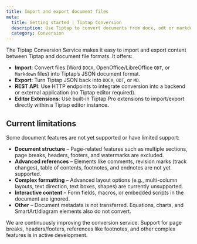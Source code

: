 ```yaml
---
title: Import and export document files
meta:
  title: Getting started | Tiptap Conversion
  description: Use Tiptap to convert documents from docx, odt or markdown to Tiptap
  category: Conversion
---
```



The Tiptap Conversion Service makes it easy to import and export content between Tiptap and document file formats. It offers:
- **Import**: Convert files (Word `DOCX`, OpenOffice/LibreOffice `ODT`, or `Markdown` files) into Tiptap’s JSON document format.
- **Export**: Turn Tiptap JSON back into `DOCX`, `ODT`, or `MD`.
- **REST API**: Use HTTP endpoints to integrate conversion into a backend or external application (no Tiptap editor required).
- **Editor Extensions**: Use built-in Tiptap Pro extensions to import/export directly within a Tiptap editor instance.

<CodeDemo isPro path="/Extensions/ImportExport" />

## Current limitations

Some document features are not yet supported or have limited support:

- **Document structure** – Page-related features such as multiple sections, page breaks, headers, footers, and watermarks are excluded.
- **Advanced references** – Elements like comments, revision marks (track changes), table of contents, footnotes, and endnotes are not yet supported.
- **Complex formatting** – Advanced layout options (e.g., multi-column layouts, text direction, text boxes, shapes) are currently unsupported.
- **Interactive content** – Form fields, macros, or embedded scripts in the document are ignored.
- **Other** – Document metadata is not transferred. Equations, charts, and SmartArt/diagram elements also do not convert.

We are continuously improving the conversion service. Support for page breaks, headers/footers, references like footnotes, and other complex features is in active development.